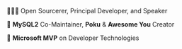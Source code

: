 🧙🏻‍♂️ Open Sourcerer, Principal Developer, and Speaker

🐬 **MySQL2** Co-Maintainer, **Poku** & **Awesome You** Creator

🏅 **Microsoft MVP** on Developer Technologies

